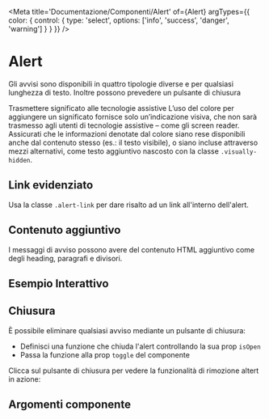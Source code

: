 
<Meta
  title='Documentazione/Componenti/Alert'
  of={Alert}
  argTypes={{
    color: {
      control: {
        type: 'select',
        options: ['info', 'success', 'danger', 'warning']
      }
    }
  }}
/>

# Alert

Gli avvisi sono disponibili in quattro tipologie diverse e per qualsiasi lunghezza di testo. Inoltre possono prevedere un pulsante di chiusura

<Canvas>
  <Story id='componenti-alert--esempi' />
</Canvas>

<div className='docs'>
  <Callout color='success'>
    <CalloutTitle>
      Trasmettere significato alle tecnologie assistive
    </CalloutTitle>
    <CalloutText>
      L’uso del colore per aggiungere un significato fornisce solo
      un’indicazione visiva, che non sarà trasmesso agli utenti di tecnologie
      assistive – come gli screen reader. Assicurati che le informazioni
      denotate dal colore siano rese disponibili anche dal contenuto stesso
      (es.: il testo visibile), o siano incluse attraverso mezzi alternativi,
      come testo aggiuntivo nascosto con la classe
      <Code>.visually-hidden</Code>.
    </CalloutText>
  </Callout>
</div>

## Link evidenziato

Usa la classe `.alert-link` per dare risalto ad un link all'interno dell'alert.

<Canvas>
  <Story id='componenti-alert--link-evidenziato' />
</Canvas>

## Contenuto aggiuntivo

I messaggi di avviso possono avere del contenuto HTML aggiuntivo come degli heading, paragrafi e divisori.

<Canvas>
  <Story id='componenti-alert--contenuto-aggiuntivo' />
</Canvas>

## Esempio Interattivo

<Canvas>
  <Story id='componenti-alert--esempi-interattivi' />
</Canvas>

## Chiusura

È possibile eliminare qualsiasi avviso mediante un pulsante di chiusura:

- Definisci una funzione che chiuda l'alert controllando la sua prop `isOpen`
- Passa la funzione alla prop `toggle` del componente

Clicca sul pulsante di chiusura per vedere la funzionalità di rimozione altert in azione:

<Canvas>
  <Story id='componenti-alert--chiusura-controllata' />
</Canvas>

## Argomenti componente

<ArgsTable of={Alert} />
